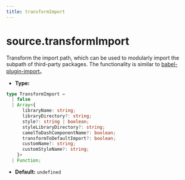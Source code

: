 ```yaml
---
title: transformImport
---
```


# source.transformImport

Transform the import path, which can be used to modularly import the subpath of third-party packages. The functionality is similar to [babel-plugin-import](https://www.npmjs.com/package/babel-plugin-import)。

- **Type:**

```ts
type TransformImport =
  | false
  | Array<{
      libraryName: string;
      libraryDirectory?: string;
      style?: string | boolean;
      styleLibraryDirectory?: string;
      camelToDashComponentName?: boolean;
      transformToDefaultImport?: boolean;
      customName?: string;
      customStyleName?: string;
    }>
  | Function;
```

- **Default:** `undefined`


<RsbuildConfig configName="source.transformImport" />
